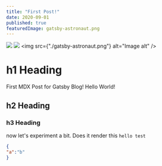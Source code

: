 ```yaml
---
title: "First Post!"
date: 2020-09-01
published: true
featuredImage: gatsby-astronaut.png
---
```


![](gatsby-astronaut.png)
![](../../../../public/static/gatsby-astronaut.png)
<img src={"./gatsby-astronaut.png"} alt="Image alt" />

# h1 Heading
First MDX Post for Gatsby Blog! Hello World!

## h2 Heading

### h3 Heading

now let's experiment a bit. Does it render this `hello test`

```JSON
{
"a":"b"
}
```